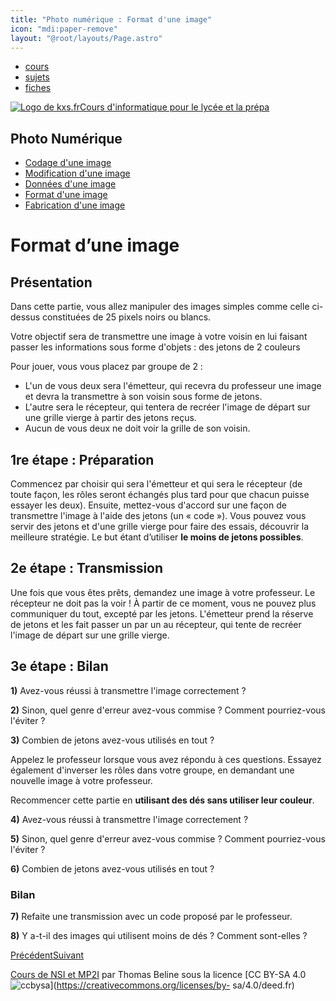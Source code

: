 ```yaml
---
title: "Photo numérique : Format d'une image"
icon: "mdi:paper-remove"
layout: "@root/layouts/Page.astro"
---
```


  * [cours](https://kxs.fr/cours/)
  * [sujets](https://kxs.fr/sujets/)
  * [fiches](https://kxs.fr/fiches/)

[![Logo de kxs.fr](/img/logo.svg)](https://kxs.fr/)[Cours d'informatique pour
le lycée et la prépa](https://kxs.fr/cours/)

## Photo Numérique

  * [Codage d'une image](codage-image)
  * [Modification d'une image](modification-image)
  * [Données d'une image](donnees-format-image)
  * [Format d'une image](format-image)
  * [Fabrication d'une image](fabrication-image)

# Format d’une image

## Présentation

Dans cette partie, vous allez manipuler des images simples comme celle ci-
dessus constituées de 25 pixels noirs ou blancs.

Votre objectif sera de transmettre une image à votre voisin en lui faisant
passer les informations sous forme d'objets : des jetons de 2 couleurs

Pour jouer, vous vous placez par groupe de 2 :

  * L'un de vous deux sera l'émetteur, qui recevra du professeur une image et devra la transmettre à son voisin sous forme de jetons.
  * L'autre sera le récepteur, qui tentera de recréer l'image de départ sur une grille vierge à partir des jetons reçus.
  * Aucun de vous deux ne doit voir la grille de son voisin.

## 1re étape : Préparation

Commencez par choisir qui sera l'émetteur et qui sera le récepteur (de toute
façon, les rôles seront échangés plus tard pour que chacun puisse essayer les
deux). Ensuite, mettez-vous d'accord sur une façon de transmettre l'image à
l'aide des jetons (un « code »). Vous pouvez vous servir des jetons et d'une
grille vierge pour faire des essais, découvrir la meilleure stratégie. Le but
étant d’utiliser **le moins de jetons possibles**.

## 2e étape : Transmission

Une fois que vous êtes prêts, demandez une image à votre professeur. Le
récepteur ne doit pas la voir ! À partir de ce moment, vous ne pouvez plus
communiquer du tout, excepté par les jetons. L'émetteur prend la réserve de
jetons et les fait passer un par un au récepteur, qui tente de recréer l'image
de départ sur une grille vierge.

## 3e étape : Bilan

**1)** Avez-vous réussi à transmettre l'image correctement ?

**2)** Sinon, quel genre d'erreur avez-vous commise ? Comment pourriez-vous
l'éviter ?

**3)** Combien de jetons avez-vous utilisés en tout ?

Appelez le professeur lorsque vous avez répondu à ces questions. Essayez
également d'inverser les rôles dans votre groupe, en demandant une nouvelle
image à votre professeur.

Recommencer cette partie en **utilisant des dés sans utiliser leur couleur**.

**4)** Avez-vous réussi à transmettre l'image correctement ?

**5)** Sinon, quel genre d'erreur avez-vous commise ? Comment pourriez-vous
l'éviter ?

**6)** Combien de jetons avez-vous utilisés en tout ?

### Bilan

**7)** Refaite une transmission avec un code proposé par le professeur.

**8)** Y a-t-il des images qui utilisent moins de dés ? Comment sont-elles ?

[Précédent](donnees-format-image)[Suivant](fabrication-image)

[Cours de NSI et MP2I](https://kxs.fr/cours/) par Thomas Beline sous la
licence [CC BY-SA 4.0
![ccbysa](/img/ccbysa.svg)](https://creativecommons.org/licenses/by-
sa/4.0/deed.fr)

